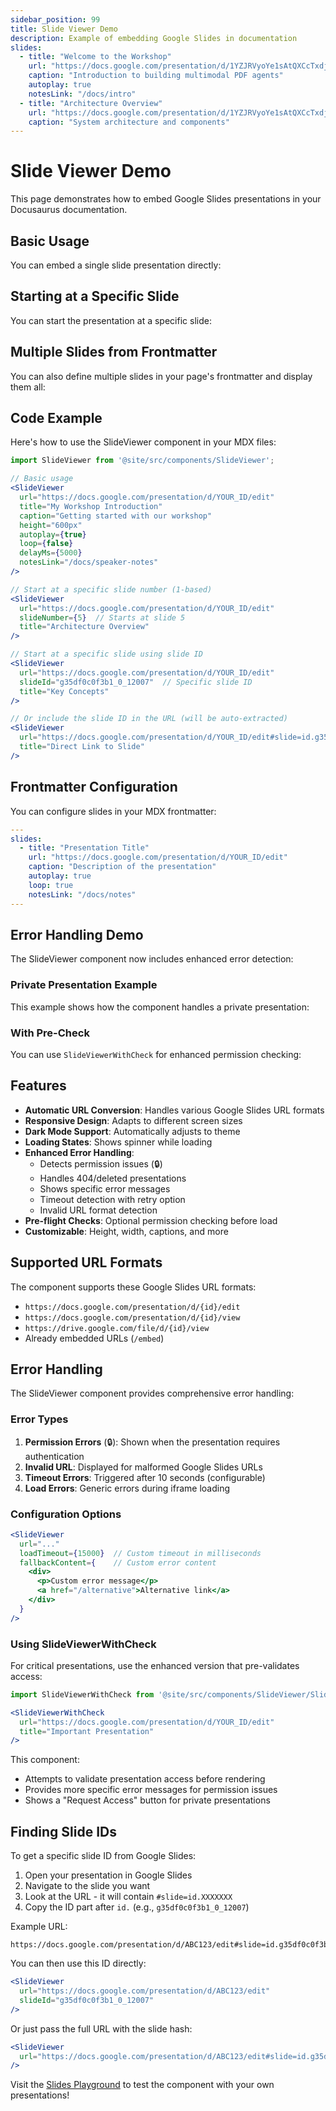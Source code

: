 ```yaml
---
sidebar_position: 99
title: Slide Viewer Demo
description: Example of embedding Google Slides in documentation
slides:
  - title: "Welcome to the Workshop"
    url: "https://docs.google.com/presentation/d/1YZJRVyoYe1sAtQXCcTxdjpaIQ84-L57842vydaBjcZk/edit?usp=sharing"
    caption: "Introduction to building multimodal PDF agents"
    autoplay: true
    notesLink: "/docs/intro"
  - title: "Architecture Overview"
    url: "https://docs.google.com/presentation/d/1YZJRVyoYe1sAtQXCcTxdjpaIQ84-L57842vydaBjcZk/edit?usp=sharing"
    caption: "System architecture and components"
---
```



# Slide Viewer Demo

This page demonstrates how to embed Google Slides presentations in your Docusaurus documentation.

## Basic Usage

You can embed a single slide presentation directly:

<SlideViewer 
  url="https://docs.google.com/presentation/d/1YZJRVyoYe1sAtQXCcTxdjpaIQ84-L57842vydaBjcZk/edit"
  title="Sample Presentation"
  caption="This is a demo presentation"
  height="500px"
/>

## Starting at a Specific Slide

You can start the presentation at a specific slide:

<SlideViewer 
  url="https://docs.google.com/presentation/d/1YZJRVyoYe1sAtQXCcTxdjpaIQ84-L57842vydaBjcZk/edit"
  slideNumber={3}
  title="Starting at Slide 3"
  caption="This presentation starts at the third slide"
  height="500px"
/>
## Multiple Slides from Frontmatter

You can also define multiple slides in your page's frontmatter and display them all:

<MultiSlideViewer slides={frontMatter.slides} />

## Code Example

Here's how to use the SlideViewer component in your MDX files:

```jsx
import SlideViewer from '@site/src/components/SlideViewer';

// Basic usage
<SlideViewer 
  url="https://docs.google.com/presentation/d/YOUR_ID/edit"
  title="My Workshop Introduction"
  caption="Getting started with our workshop"
  height="600px"
  autoplay={true}
  loop={false}
  delayMs={5000}
  notesLink="/docs/speaker-notes"
/>

// Start at a specific slide number (1-based)
<SlideViewer 
  url="https://docs.google.com/presentation/d/YOUR_ID/edit"
  slideNumber={5}  // Starts at slide 5
  title="Architecture Overview"
/>

// Start at a specific slide using slide ID
<SlideViewer 
  url="https://docs.google.com/presentation/d/YOUR_ID/edit"
  slideId="g35df0c0f3b1_0_12007"  // Specific slide ID
  title="Key Concepts"
/>

// Or include the slide ID in the URL (will be auto-extracted)
<SlideViewer 
  url="https://docs.google.com/presentation/d/YOUR_ID/edit#slide=id.g35df0c0f3b1_0_12007"
  title="Direct Link to Slide"
/>
```

## Frontmatter Configuration

You can configure slides in your MDX frontmatter:

```yaml
---
slides:
  - title: "Presentation Title"
    url: "https://docs.google.com/presentation/d/YOUR_ID/edit"
    caption: "Description of the presentation"
    autoplay: true
    loop: true
    notesLink: "/docs/notes"
---
```

## Error Handling Demo

The SlideViewer component now includes enhanced error detection:

### Private Presentation Example
This example shows how the component handles a private presentation:

<SlideViewer 
  url="https://docs.google.com/presentation/d/1_PRIVATE_EXAMPLE_ID/edit"
  title="Private Presentation (Will Show Error)"
  caption="This demonstrates the permission error handling"
  height="400px"
/>

### With Pre-Check
You can use `SlideViewerWithCheck` for enhanced permission checking:

<SlideViewerWithCheck 
  url="https://docs.google.com/presentation/d/1_PRIVATE_EXAMPLE_ID/edit"
  title="Private Presentation with Pre-Check"
  caption="This version checks permissions before loading"
  height="400px"
/>

## Features

- **Automatic URL Conversion**: Handles various Google Slides URL formats
- **Responsive Design**: Adapts to different screen sizes
- **Dark Mode Support**: Automatically adjusts to theme
- **Loading States**: Shows spinner while loading
- **Enhanced Error Handling**: 
  - Detects permission issues (🔒)
  - Handles 404/deleted presentations
  - Shows specific error messages
  - Timeout detection with retry option
  - Invalid URL format detection
- **Pre-flight Checks**: Optional permission checking before load
- **Customizable**: Height, width, captions, and more

## Supported URL Formats

The component supports these Google Slides URL formats:
- `https://docs.google.com/presentation/d/{id}/edit`
- `https://docs.google.com/presentation/d/{id}/view`
- `https://drive.google.com/file/d/{id}/view`
- Already embedded URLs (`/embed`)

## Error Handling

The SlideViewer component provides comprehensive error handling:

### Error Types
1. **Permission Errors** (🔒): Shown when the presentation requires authentication
2. **Invalid URL**: Displayed for malformed Google Slides URLs  
3. **Timeout Errors**: Triggered after 10 seconds (configurable)
4. **Load Errors**: Generic errors during iframe loading

### Configuration Options
```jsx
<SlideViewer 
  url="..."
  loadTimeout={15000}  // Custom timeout in milliseconds
  fallbackContent={    // Custom error content
    <div>
      <p>Custom error message</p>
      <a href="/alternative">Alternative link</a>
    </div>
  }
/>
```

### Using SlideViewerWithCheck
For critical presentations, use the enhanced version that pre-validates access:

```jsx
import SlideViewerWithCheck from '@site/src/components/SlideViewer/SlideViewerWithCheck';

<SlideViewerWithCheck 
  url="https://docs.google.com/presentation/d/YOUR_ID/edit"
  title="Important Presentation"
/>
```

This component:
- Attempts to validate presentation access before rendering
- Provides more specific error messages for permission issues  
- Shows a "Request Access" button for private presentations

## Finding Slide IDs

To get a specific slide ID from Google Slides:

1. Open your presentation in Google Slides
2. Navigate to the slide you want
3. Look at the URL - it will contain `#slide=id.XXXXXXX`
4. Copy the ID part after `id.` (e.g., `g35df0c0f3b1_0_12007`)

Example URL:
```
https://docs.google.com/presentation/d/ABC123/edit#slide=id.g35df0c0f3b1_0_12007
```

You can then use this ID directly:
```jsx
<SlideViewer 
  url="https://docs.google.com/presentation/d/ABC123/edit"
  slideId="g35df0c0f3b1_0_12007"
/>
```

Or just pass the full URL with the slide hash:
```jsx
<SlideViewer 
  url="https://docs.google.com/presentation/d/ABC123/edit#slide=id.g35df0c0f3b1_0_12007"
/>
```

Visit the [Slides Playground](/slides) to test the component with your own presentations!